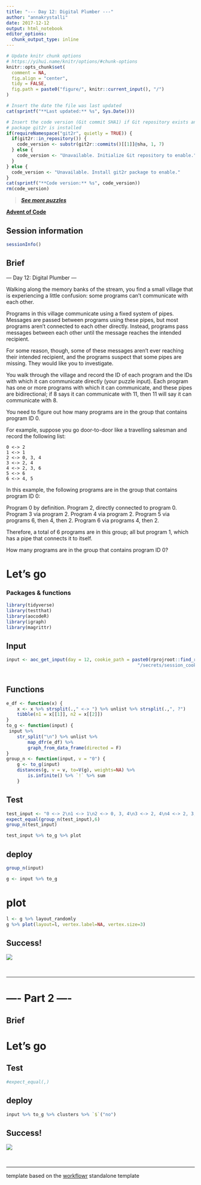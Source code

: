 ```yaml
---
title: "--- Day 12: Digital Plumber ---"
author: "annakrystalli"
date: 2017-12-12
output: html_notebook
editor_options: 
  chunk_output_type: inline
---
```


```r
# Update knitr chunk options
# https://yihui.name/knitr/options/#chunk-options
knitr::opts_chunk$set(
  comment = NA,
  fig.align = "center",
  tidy = FALSE,
  fig.path = paste0("figure/", knitr::current_input(), "/")
)
```

```r
# Insert the date the file was last updated
cat(sprintf("**Last updated:** %s", Sys.Date()))
```

```r
# Insert the code version (Git commit SHA1) if Git repository exists and R
# package git2r is installed
if(requireNamespace("git2r", quietly = TRUE)) {
  if(git2r::in_repository()) {
    code_version <- substr(git2r::commits()[[1]]@sha, 1, 7)
  } else {
    code_version <- "Unavailable. Initialize Git repository to enable."
  }
} else {
  code_version <- "Unavailable. Install git2r package to enable."
}
cat(sprintf("**Code version:** %s", code_version))
rm(code_version)
```


> [***See more puzzles***](http://annakrystalli.me/advent_of_code/)

[**Advent of Code**](https://adventofcode.com/2017/)


## Session information

<!-- Insert the session information into the document -->
```r
sessionInfo()
```


## Brief

<!-- Insert Part 1 of the puzzle brief here -->

--- Day 12: Digital Plumber ---

Walking along the memory banks of the stream, you find a small village that is experiencing a little confusion: some programs can't communicate with each other.

Programs in this village communicate using a fixed system of pipes. Messages are passed between programs using these pipes, but most programs aren't connected to each other directly. Instead, programs pass messages between each other until the message reaches the intended recipient.

For some reason, though, some of these messages aren't ever reaching their intended recipient, and the programs suspect that some pipes are missing. They would like you to investigate.

You walk through the village and record the ID of each program and the IDs with which it can communicate directly (your puzzle input). Each program has one or more programs with which it can communicate, and these pipes are bidirectional; if 8 says it can communicate with 11, then 11 will say it can communicate with 8.

You need to figure out how many programs are in the group that contains program ID 0.

For example, suppose you go door-to-door like a travelling salesman and record the following list:

```
0 <-> 2
1 <-> 1
2 <-> 0, 3, 4
3 <-> 2, 4
4 <-> 2, 3, 6
5 <-> 6
6 <-> 4, 5

```

In this example, the following programs are in the group that contains program ID 0:


Program 0 by definition.
Program 2, directly connected to program 0.
Program 3 via program 2.
Program 4 via program 2.
Program 5 via programs 6, then 4, then 2.
Program 6 via programs 4, then 2.

Therefore, a total of 6 programs are in this group; all but program 1, which has a pipe that connects it to itself.

How many programs are in the group that contains program ID 0?



# Let's go

### Packages & functions
```r
library(tidyverse)
library(testthat)
library(aocodeR)
library(igraph)
library(magrittr)
```


## Input

<!-- Supply day. cookie_path defaults to path in my project -->
```r
input <- aoc_get_input(day = 12, cookie_path = paste0(rprojroot::find_rstudio_root_file(),
                                                 "/secrets/session_cookie.txt"))
 
```

## Functions
```r
e_df <- function(x) {
    x <- x %>% strsplit(.," <-> ") %>% unlist %>% strsplit(.,", ?")
    tibble(n1 = x[[1]], n2 = x[[2]])    
}
to_g <- function(input) {
 input %>% 
    str_split("\n") %>% unlist %>% 
        map_dfr(e_df) %>% 
        graph_from_data_frame(directed = F)   
}
group_n <- function(input, v = "0") {
    g <- to_g(input)
    distances(g, v = v, to=V(g), weights=NA) %>% 
        is.infinite() %>% `!` %>% sum
    }

```

## Test
```r
test_input <- "0 <-> 2\n1 <-> 1\n2 <-> 0, 3, 4\n3 <-> 2, 4\n4 <-> 2, 3, 6\n5 <-> 6\n6 <-> 4, 5"
expect_equal(group_n(test_input),6)
group_n(test_input)

test_input %>% to_g %>% plot
```

## deploy

```r
group_n(input)
```

```r
g <- input %>% to_g 
```

# plot
```r
l <- g %>% layout_randomly 
g %>% plot(layout=l, vertex.label=NA, vertex.size=3)
```


## Success!

![](../screenshots/Day1_1.png)

<br>

***

# ---- Part 2 ----


## Brief
<!-- Insert Part 2 of the puzzle brief here -->


# Let's go

## Test
```r
#expect_equal(,)
```

## deploy

```r

input %>% to_g %>% clusters %>% `$`("no")
```

## Success!

![](../screenshots/Day1_2.png)

<br>

***

template based on the [workflowr](https://github.com/jdblischak/workflowr) standalone template
